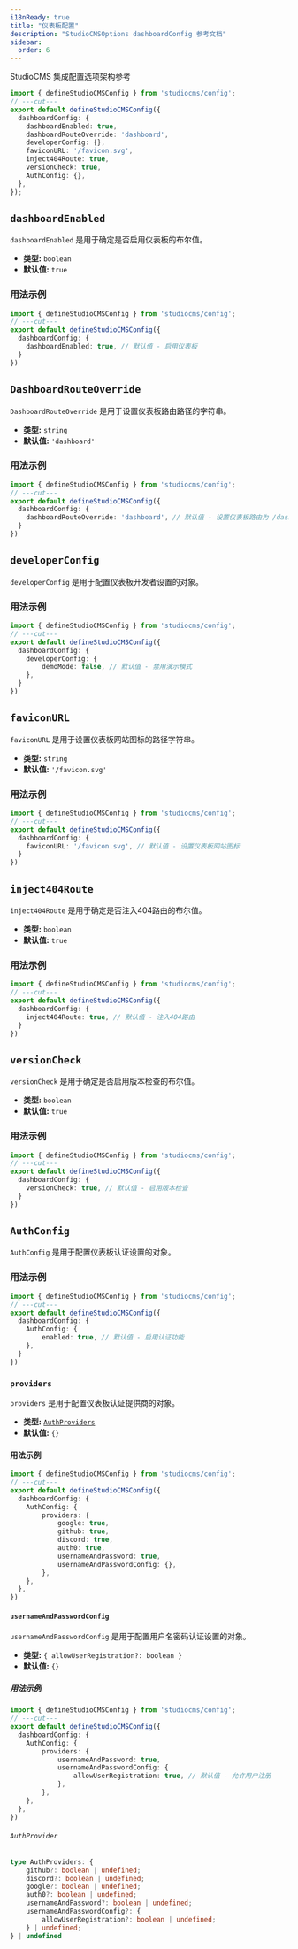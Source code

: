 ```yaml
---
i18nReady: true
title: "仪表板配置"
description: "StudioCMSOptions dashboardConfig 参考文档"
sidebar:
  order: 6
---
```



StudioCMS 集成配置选项架构参考

```ts twoslash title="studiocms.config.mjs"
import { defineStudioCMSConfig } from 'studiocms/config';
// ---cut---
export default defineStudioCMSConfig({
  dashboardConfig: {
    dashboardEnabled: true,
    dashboardRouteOverride: 'dashboard',
    developerConfig: {},
    faviconURL: '/favicon.svg',
    inject404Route: true,
    versionCheck: true,
    AuthConfig: {},
  },
});
```

## `dashboardEnabled`

`dashboardEnabled` 是用于确定是否启用仪表板的布尔值。

- **类型:** `boolean`
- **默认值:** `true`

### 用法示例

```ts twoslash {3} title="studiocms.config.mjs"
import { defineStudioCMSConfig } from 'studiocms/config';
// ---cut---
export default defineStudioCMSConfig({
  dashboardConfig: {
    dashboardEnabled: true, // 默认值 - 启用仪表板
  }
})
```

## `DashboardRouteOverride`

`DashboardRouteOverride` 是用于设置仪表板路由路径的字符串。

- **类型:** `string`
- **默认值:** `'dashboard'`

### 用法示例

```ts twoslash {3} title="studiocms.config.mjs"
import { defineStudioCMSConfig } from 'studiocms/config';
// ---cut---
export default defineStudioCMSConfig({
  dashboardConfig: {
    dashboardRouteOverride: 'dashboard', // 默认值 - 设置仪表板路由为 /dashboard
  }
})
```

## `developerConfig`

`developerConfig` 是用于配置仪表板开发者设置的对象。

### 用法示例

```ts twoslash {3-5} title="studiocms.config.mjs"
import { defineStudioCMSConfig } from 'studiocms/config';
// ---cut---
export default defineStudioCMSConfig({
  dashboardConfig: {
    developerConfig: {
        demoMode: false, // 默认值 - 禁用演示模式
    },
  }
})
```

## `faviconURL`

`faviconURL` 是用于设置仪表板网站图标的路径字符串。

- **类型:** `string`
- **默认值:** `'/favicon.svg'`

### 用法示例

```ts twoslash {3} title="studiocms.config.mjs"
import { defineStudioCMSConfig } from 'studiocms/config';
// ---cut---
export default defineStudioCMSConfig({
  dashboardConfig: {
    faviconURL: '/favicon.svg', // 默认值 - 设置仪表板网站图标
  }
})
```

## `inject404Route`

`inject404Route` 是用于确定是否注入404路由的布尔值。

- **类型:** `boolean`
- **默认值:** `true`

### 用法示例

```ts twoslash {3} title="studiocms.config.mjs"
import { defineStudioCMSConfig } from 'studiocms/config';
// ---cut---
export default defineStudioCMSConfig({
  dashboardConfig: {
    inject404Route: true, // 默认值 - 注入404路由
  }
})
```

## `versionCheck`

`versionCheck` 是用于确定是否启用版本检查的布尔值。

- **类型:** `boolean`
- **默认值:** `true`

### 用法示例

```ts twoslash {3} title="studiocms.config.mjs"
import { defineStudioCMSConfig } from 'studiocms/config';
// ---cut---
export default defineStudioCMSConfig({
  dashboardConfig: {
    versionCheck: true, // 默认值 - 启用版本检查
  }
})
```

## `AuthConfig`

`AuthConfig` 是用于配置仪表板认证设置的对象。

### 用法示例

```ts twoslash {3-5} title="studiocms.config.mjs"
import { defineStudioCMSConfig } from 'studiocms/config';
// ---cut---
export default defineStudioCMSConfig({
  dashboardConfig: {
    AuthConfig: {
        enabled: true, // 默认值 - 启用认证功能
    },
  }
})
```

### `providers`

`providers` 是用于配置仪表板认证提供商的对象。

- **类型:** [`AuthProviders`](#authprovider)
- **默认值:** `{}`

#### 用法示例

```ts twoslash {4-11} title="studiocms.config.mjs"
import { defineStudioCMSConfig } from 'studiocms/config';
// ---cut---
export default defineStudioCMSConfig({
  dashboardConfig: {
    AuthConfig: {
        providers: {
            google: true,
            github: true,
            discord: true,
            auth0: true,
            usernameAndPassword: true,
            usernameAndPasswordConfig: {},
        },
    },
  },
})
```

#### `usernameAndPasswordConfig`

`usernameAndPasswordConfig` 是用于配置用户名密码认证设置的对象。

- **类型:** `{ allowUserRegistration?: boolean }`
- **默认值:** `{}`

##### 用法示例

```ts twoslash {5-8} title="studiocms.config.mjs"
import { defineStudioCMSConfig } from 'studiocms/config';
// ---cut---
export default defineStudioCMSConfig({
  dashboardConfig: {
    AuthConfig: {
        providers: {
            usernameAndPassword: true,
            usernameAndPasswordConfig: {
                allowUserRegistration: true, // 默认值 - 允许用户注册
            },
        },
    },
  },
})
```

###### `AuthProvider`

```ts
type AuthProviders: {
    github?: boolean | undefined;
    discord?: boolean | undefined;
    google?: boolean | undefined;
    auth0?: boolean | undefined;
    usernameAndPassword?: boolean | undefined;
    usernameAndPasswordConfig?: {
        allowUserRegistration?: boolean | undefined;
    } | undefined;
} | undefined
```
